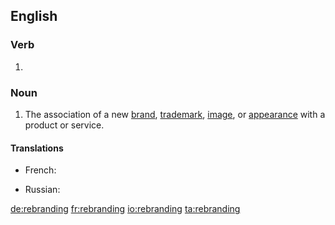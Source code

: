 ==English==

===Verb===
{{head|en|present participle}}

# {{present participle of|rebrand|lang=en|nocat=1}}

===Noun===
{{en-noun}}

# The association of a new [[brand]], [[trademark]], [[image]], or [[appearance]] with a product or service.

====Translations====
{{trans-top|association of a new brand, trademark, image, or appearance with a product or service}}
* French: {{t+|fr|rebranding|m}}
{{trans-mid}}
* Russian: {{t+|ru|ребре́ндинг|m|tr=rebrɛ́nding}}
{{trans-bottom}}

[[de:rebranding]]
[[fr:rebranding]]
[[io:rebranding]]
[[ta:rebranding]]